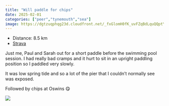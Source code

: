 ---
title: "Will paddle for chips"
date: 2025-02-01
categories: ["peer","tynemouth","sea"]
image: https://dgtzuqphqg23d.cloudfront.net/_fxGlomH0fK_uvFZqBdLquQQptYR5HmibJ_3Ic9ak5A-768x432.jpg
---

- Distance: 8.5 km
- [Strava](https://www.strava.com/activities/13535530562)

Just me, Paul and Sarah out for a short paddle before the swimming pool session. I had really bad cramps and it hurt to sit in an upright paddling position so I paddled very slowly. 
It was low spring tide and so a lot of the pier that I couldn't normally see was exposed.
Followed by chips at Oswins 😋

![](https://dgtzuqphqg23d.cloudfront.net/_fxGlomH0fK_uvFZqBdLquQQptYR5HmibJ_3Ic9ak5A-768x432.jpg)



